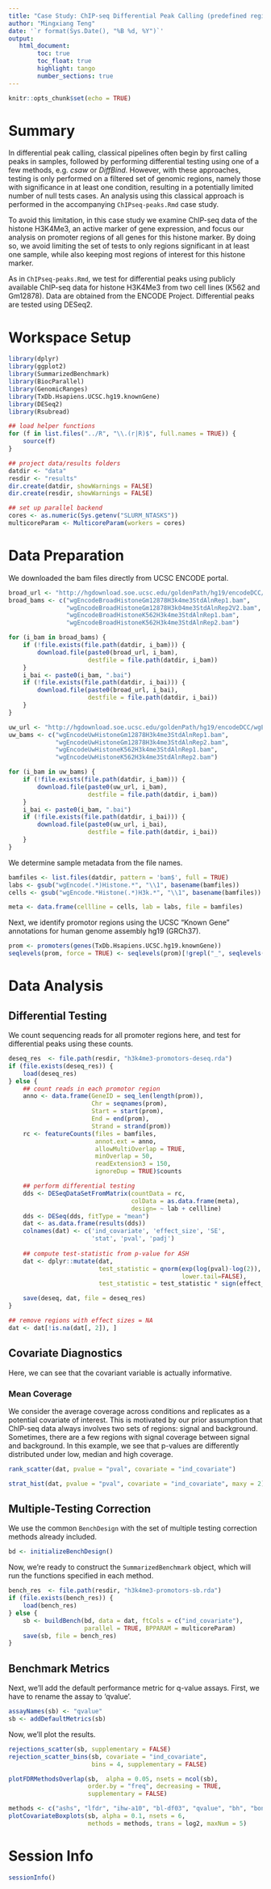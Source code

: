 ```yaml
---
title: "Case Study: ChIP-seq Differential Peak Calling (predefined regions)"
author: "Mingxiang Teng"
date: '`r format(Sys.Date(), "%B %d, %Y")`'
output: 
   html_document:
        toc: true
        toc_float: true
        highlight: tango
        number_sections: true
---
```


```r
knitr::opts_chunk$set(echo = TRUE)
```

# Summary

In differential peak calling, classical pipelines often begin by first calling peaks
in samples, followed by performing differential testing using one of a few methods,
e.g. _csaw_ or _DiffBind_. However, with these approaches, testing is only performed on a
filtered set of genomic regions, namely those with significance in at least one condition,
resulting in a potentially limited number of null tests cases. An analysis using this
classical approach is performed in the accompanying `ChIPseq-peaks.Rmd` case study.
 
To avoid this limitation, in this case study we examine ChIP-seq data of the histone
H3K4Me3, an active marker of gene expression, and focus our analysis on promoter regions
of all genes for this histone marker. By doing so, we avoid limiting the set of tests
to only regions significant in at least one sample, while also keeping most regions of
interest for this histone marker.

As in `ChIPseq-peaks.Rmd`, we test for differential peaks using publicly available ChIP-seq
data for histone H3K4Me3 from two cell lines (K562 and Gm12878). Data are obtained from the
ENCODE Project. Differential peaks are tested using DESeq2.

# Workspace Setup

```r
library(dplyr)
library(ggplot2)
library(SummarizedBenchmark)
library(BiocParallel)
library(GenomicRanges)
library(TxDb.Hsapiens.UCSC.hg19.knownGene)
library(DESeq2)
library(Rsubread)

## load helper functions
for (f in list.files("../R", "\\.(r|R)$", full.names = TRUE)) {
    source(f)
}

## project data/results folders
datdir <- "data"
resdir <- "results"
dir.create(datdir, showWarnings = FALSE)
dir.create(resdir, showWarnings = FALSE)

## set up parallel backend
cores <- as.numeric(Sys.getenv("SLURM_NTASKS"))
multicoreParam <- MulticoreParam(workers = cores)
```

# Data Preparation

We downloaded the bam files directly from UCSC ENCODE portal.

```r
broad_url <- "http://hgdownload.soe.ucsc.edu/goldenPath/hg19/encodeDCC/wgEncodeBroadHistone/"
broad_bams <- c("wgEncodeBroadHistoneGm12878H3k4me3StdAlnRep1.bam",
                "wgEncodeBroadHistoneGm12878H3k04me3StdAlnRep2V2.bam",
                "wgEncodeBroadHistoneK562H3k4me3StdAlnRep1.bam",
                "wgEncodeBroadHistoneK562H3k4me3StdAlnRep2.bam")

for (i_bam in broad_bams) {
    if (!file.exists(file.path(datdir, i_bam))) {
        download.file(paste0(broad_url, i_bam),
                      destfile = file.path(datdir, i_bam))
    }
    i_bai <- paste0(i_bam, ".bai")
    if (!file.exists(file.path(datdir, i_bai))) {
        download.file(paste0(broad_url, i_bai),
                      destfile = file.path(datdir, i_bai))
    }
}

uw_url <- "http://hgdownload.soe.ucsc.edu/goldenPath/hg19/encodeDCC/wgEncodeUwHistone/"
uw_bams <- c("wgEncodeUwHistoneGm12878H3k4me3StdAlnRep1.bam",
             "wgEncodeUwHistoneGm12878H3k4me3StdAlnRep2.bam",
             "wgEncodeUwHistoneK562H3k4me3StdAlnRep1.bam",
             "wgEncodeUwHistoneK562H3k4me3StdAlnRep2.bam")

for (i_bam in uw_bams) {
    if (!file.exists(file.path(datdir, i_bam))) {
        download.file(paste0(uw_url, i_bam),
                      destfile = file.path(datdir, i_bam))
    }
    i_bai <- paste0(i_bam, ".bai")
    if (!file.exists(file.path(datdir, i_bai))) {
        download.file(paste0(uw_url, i_bai),
                      destfile = file.path(datdir, i_bai))
    }
}
```

We determine sample metadata from the file names.

```r
bamfiles <- list.files(datdir, pattern = 'bam$', full = TRUE)
labs <- gsub("wgEncode(.*)Histone.*", "\\1", basename(bamfiles))
cells <- gsub("wgEncode.*Histone(.*)H3k.*", "\\1", basename(bamfiles))

meta <- data.frame(cellline = cells, lab = labs, file = bamfiles)
```

Next, we identify promotor regions using the UCSC "Known Gene" annotations for
human genome assembly hg19 (GRCh37). 

```r
prom <- promoters(genes(TxDb.Hsapiens.UCSC.hg19.knownGene))
seqlevels(prom, force = TRUE) <- seqlevels(prom)[!grepl("_", seqlevels(prom))]
```

# Data Analysis

## Differential Testing

We count sequencing reads for all promoter regions here, and test for differential peaks using these counts.

```r
deseq_res  <- file.path(resdir, "h3k4me3-promotors-deseq.rda")
if (file.exists(deseq_res)) {
    load(deseq_res)
} else {
    ## count reads in each promotor region
    anno <- data.frame(GeneID = seq_len(length(prom)),
                       Chr = seqnames(prom),
                       Start = start(prom),
                       End = end(prom),
                       Strand = strand(prom))
    rc <- featureCounts(files = bamfiles,
                        annot.ext = anno,
                        allowMultiOverlap = TRUE,
                        minOverlap = 50,
                        readExtension3 = 150,
                        ignoreDup = TRUE)$counts

    ## perform differential testing
    dds <- DESeqDataSetFromMatrix(countData = rc,
                                  colData = as.data.frame(meta),
                                  design= ~ lab + cellline)
    dds <- DESeq(dds, fitType = "mean")
    dat <- as.data.frame(results(dds))
    colnames(dat) <- c('ind_covariate', 'effect_size', 'SE',
                       'stat', 'pval', 'padj')
    
    ## compute test-statistic from p-value for ASH
    dat <- dplyr::mutate(dat,
                         test_statistic = qnorm(exp(log(pval)-log(2)),
                                                lower.tail=FALSE),
                         test_statistic = test_statistic * sign(effect_size))

    save(deseq, dat, file = deseq_res)
}

## remove regions with effect sizes = NA
dat <- dat[!is.na(dat[, 2]), ]
```

## Covariate Diagnostics

Here, we can see that the covariant variable is actually informative.

### Mean Coverage

We consider the average coverage across conditions and replicates as a
potential covariate of interest. This is motivated by our prior assumption that
ChIP-seq data always involves two sets of regions: signal and background.
Sometimes, there are a few regions with signal coverage between signal and background.
In this example, we see that p-values are differently distributed under low, 
median and high coverage. 

```r
rank_scatter(dat, pvalue = "pval", covariate = "ind_covariate")
```

```r
strat_hist(dat, pvalue = "pval", covariate = "ind_covariate", maxy = 2)
```

## Multiple-Testing Correction

We use the common `BenchDesign` with the set of multiple testing correction
methods already included.

```r
bd <- initializeBenchDesign()
```

Now, we're ready to construct the `SummarizedBenchmark` object, which will run
the functions specified in each method.

```r
bench_res  <- file.path(resdir, "h3k4me3-promotors-sb.rda")
if (file.exists(bench_res)) {
    load(bench_res)
} else {
    sb <- buildBench(bd, data = dat, ftCols = c("ind_covariate"),
                     parallel = TRUE, BPPARAM = multicoreParam)
    save(sb, file = bench_res)
}
```

## Benchmark Metrics

Next, we'll add the default performance metric for q-value assays. First, we have
to rename the assay to 'qvalue'.

```r
assayNames(sb) <- "qvalue"
sb <- addDefaultMetrics(sb)
```

Now, we'll plot the results.

```r
rejections_scatter(sb, supplementary = FALSE)
rejection_scatter_bins(sb, covariate = "ind_covariate",
                       bins = 4, supplementary = FALSE)

plotFDRMethodsOverlap(sb,  alpha = 0.05, nsets = ncol(sb),
                      order.by = "freq", decreasing = TRUE,
                      supplementary = FALSE)

methods <- c("ashs", "lfdr", "ihw-a10", "bl-df03", "qvalue", "bh", "bonf")
plotCovariateBoxplots(sb, alpha = 0.1, nsets = 6,
                      methods = methods, trans = log2, maxNum = 5)
```

# Session Info

```r
sessionInfo()
```
